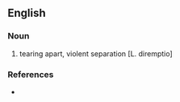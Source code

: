==English==

===Noun===
{{en-noun}}

# tearing apart, violent separation [L. diremptio]

===References===
*{{R:1913}}